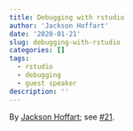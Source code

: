 ```yaml
---
title: Debugging with rstudio
author: 'Jackson Hoffart'
date: '2020-01-21'
slug: debugging-with-rstudio
categories: []
tags:
  - rstudio
  - debugging
  - guest speaker
description: ''
---
```


By [Jackson Hoffart](https://github.com/jdhoffa); see [#21](https://github.com/2DegreesInvesting/ds-incubator/issues/21).
